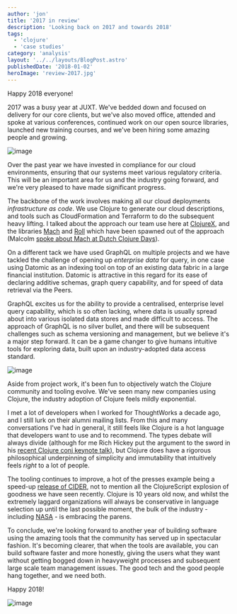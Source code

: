 ```yaml
---
author: 'jon'
title: '2017 in review'
description: 'Looking back on 2017 and towards 2018'
tags:
  - 'clojure'
  - 'case studies'
category: 'analysis'
layout: '../../layouts/BlogPost.astro'
publishedDate: '2018-01-02'
heroImage: 'review-2017.jpg'
---
```



Happy 2018 everyone!

2017 was a busy year at JUXT. We've bedded down and focused on delivery
for our core clients, but we've also moved office, attended and spoke at
various conferences, continued work on our open source libraries,
launched new training courses, and we've been hiring some amazing people
and growing.

<Image alt='image' src={training} />

Over the past year we have invested in compliance for our cloud
environments, ensuring that our systems meet various regulatory
criteria. This will be an important area for us and the industry going
forward, and we're very pleased to have made significant progress.

The backbone of the work involves making all our cloud deployments
_infrastructure as code_. We use Clojure to generate our cloud
descriptions, and tools such as CloudFormation and Terraform to do the
subsequent heavy lifting. I talked about the approach our team use here
at
[ClojureX](https://skillsmatter.com/conferences/8783-clojure-exchange-2017#program),
and the libraries [Mach](https://github.com/juxt/mach) and
[Roll](https://github.com/juxt/roll) which have been spawned out of the
approach (Malcolm [spoke about Mach at Dutch Clojure
Days](https://www.youtube.com/watch?v=RRoJaOs-K6U)).

On a different tack we have used GraphQL on multiple projects and we
have tackled the challenge of opening up _enterprise data_ for query, in
one case using Datomic as an indexing tool on top of an existing data
fabric in a large financial institution. Datomic is attractive in this
regard for its ease of declaring additive schemas, graph query
capability, and for speed of data retrieval via the Peers.

GraphQL excites us for the ability to provide a centralised, enterprise
level query capability, which is so often lacking, where data is usually
spread about into various isolated data stores and made difficult to
access. The approach of GraphQL is no silver bullet, and there will be
subsequent challenges such as schema versioning and management, but we
believe it's a major step forward. It can be a game changer to give
humans intuitive tools for exploring data, built upon an
industry-adopted data access standard.

<Image alt='image' src={confs} />

Aside from project work, it's been fun to objectively watch the Clojure
community and tooling evolve. We've seen many new companies using
Clojure, the industry adoption of Clojure feels mildly exponential.

I met a lot of developers when I worked for ThoughtWorks a decade ago,
and I still lurk on their alumni mailing lists. From this and many
conversations I've had in general, it still feels like Clojure is a hot
language that developers want to use and to recommend. The types debate
will always divide (although for me Rich Hickey put the argument to the
sword in his [recent Clojure conj keynote
talk](https://www.youtube.com/watch?v=2V1FtfBDsLU)), but Clojure does
have a rigorous philosophical underpinning of simplicity and
immutability that intuitively feels _right_ to a lot of people.

The tooling continues to improve, a hot of the presses example being a
speed-up [release of CIDER](https://github.com/clojure-emacs/cider/releases/tag/v0.16.0), not
to mention all the ClojureScript explosion of goodness we have seen
recently. Clojure is 10 years old now, and whilst the extremely laggard
organizations will always be conservative in language selection up until
the last possible moment, the bulk of the industry - including
[NASA](https://github.com/nasa/Common-Metadata-Repository) - is
embracing the parens.

To conclude, we're looking forward to another year of building software
using the amazing tools that the community has served up in spectacular
fashion. It's becoming clearer, that when the tools are available, you
can build software faster and more honestly, giving the users what they
want without getting bogged down in heavyweight processes and subsequent
large scale team management issues. The good tech and the good people
hang together, and we need both.

Happy 2018!

<Image alt='image' src={beers} />
